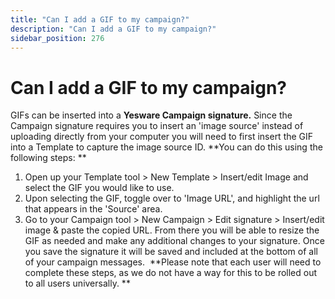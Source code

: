 ```yaml
---
title: "Can I add a GIF to my campaign?"
description: "Can I add a GIF to my campaign?"
sidebar_position: 276
---
```


# Can I add a GIF to my campaign?

GIFs can be inserted into a **Yesware Campaign signature.** Since the Campaign signature requires you to insert an 'image source' instead of uploading directly from your computer you will need to first insert the GIF into a Template to capture the image source ID.
**You can do this using the following steps: **
1. Open up your Template tool &gt; New Template &gt; Insert/edit Image and select the GIF you would like to use. 
2. Upon selecting the GIF, toggle over to 'Image URL', and highlight the url that appears in the 'Source' area. 
3. Go to your Campaign tool &gt; New Campaign &gt; Edit signature &gt; Insert/edit image &amp; paste the copied URL.
From there you will be able to resize the GIF as needed and make any additional changes to your signature. Once you save the signature it will be saved and included at the bottom of all of your campaign messages. 
**Please note that each user will need to complete these steps, as we do not have a way for this to be rolled out to all users universally. **